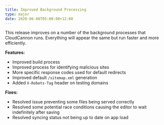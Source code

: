 ```yaml
---
title: Improved Background Processing
type: major
date: 2020-06-08T05:00:00+12:00
---
```


This release improves on a number of the background processes that CloudCannon runs. Everything will appear the same but run faster and more efficiently.

**Features:**

* Improved build process
* Improved process for identifying malicious sites
* More specific response codes used for default redirects
* Improved default `/sitemap.xml` generation
* Added `X-Robots-Tag` header on testing domains

**Fixes:**

* Resolved issue preventing some files being served correctly
* Resolved some potential race conditions causing the editor to wait indefinitely after saving
* Resolved syncing status not being up to date on app load